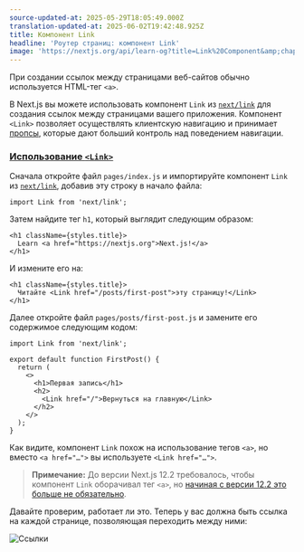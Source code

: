 ```yaml
---
source-updated-at: 2025-05-29T18:05:49.000Z
translation-updated-at: 2025-06-02T19:42:48.925Z
title: Компонент Link
headline: 'Роутер страниц: компонент Link'
image: 'https://nextjs.org/api/learn-og?title=Link%20Component&amp;chapter=7'
---
```


При создании ссылок между страницами веб-сайтов обычно используется HTML-тег `<a>`.

В Next.js вы можете использовать компонент `Link` из [`next/link`](/docs/api-reference/next/link) для создания ссылок между страницами вашего приложения. Компонент `<Link>` позволяет осуществлять клиентскую навигацию и принимает [пропсы](https://nextjs.org/docs/api-reference/next/link#:~:text=Link%20accepts%20the%20following%20props%3A), которые дают больший контроль над поведением навигации.

### [Использование `<Link>`](#using-link)

Сначала откройте файл `pages/index.js` и импортируйте компонент `Link` из [`next/link`](/docs/api-reference/next/link), добавив эту строку в начало файла:

```
import Link from 'next/link';
```

Затем найдите тег `h1`, который выглядит следующим образом:

```
<h1 className={styles.title}>
  Learn <a href="https://nextjs.org">Next.js!</a>
</h1>
```

И измените его на:

```
<h1 className={styles.title}>
  Читайте <Link href="/posts/first-post">эту страницу!</Link>
</h1>
```

Далее откройте файл `pages/posts/first-post.js` и замените его содержимое следующим кодом:

```
import Link from 'next/link';
 
export default function FirstPost() {
  return (
    <>
      <h1>Первая запись</h1>
      <h2>
        <Link href="/">Вернуться на главную</Link>
      </h2>
    </>
  );
}
```

Как видите, компонент `Link` похож на использование тегов `<a>`, но вместо `<a href="…">` вы используете `<Link href="…">`.

> **Примечание:** До версии Next.js 12.2 требовалось, чтобы компонент `Link` оборачивал тег `<a>`, но [начиная с версии 12.2 это больше не обязательно](https://nextjs.org/blog/next-12-2#:~:text=next/link%20no%20longer%20requires%20manually%20adding%20%3Ca%3E%20as%20a%20child.%20You%20can%20now%20opt%20into%20this%20behavior%20in%20a%20backward%2Dcompatible%20way.).

Давайте проверим, работает ли это. Теперь у вас должна быть ссылка на каждой странице, позволяющая переходить между ними:

![Ссылки](https://h8DxKfmAPhn8O0p3.public.blob.vercel-storage.com/learn/pages-router/navigate-between-pages/links.gif)